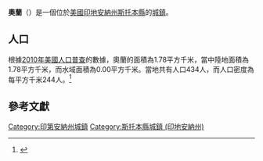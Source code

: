 {{noteTA
|G1=USState
|G2=地名
|G3=Unit
}}
{{Infobox settlement
|name            = 奧蘭
|native_name = Orland
|settlement_type          = [[鎮|城鎮]]
|image_skyline            = Steuben County Indiana Incorporated and Unincorporated areas Orland Highlighted 1857006.svg
|imagesize                = 250px
|image_map                = 
|mapsize                  = 
|subdivision_type         = [[世界政區索引|國家]]
|subdivision_type1        = [[美国州份|州份]]
|subdivision_type2        = [[印地安納州行政區劃|縣]]
|subdivision_name         = [[美国|美国]]
|subdivision_name1        = [[印地安納州|印地安納州]]
|subdivision_name2        = [[斯托本縣_(印地安納州)|斯托本縣]]
|elevation_ft             = 955
|elevation_m              = 291
|timezone                 = [[北美东部时区|CST]]
|area_total_km2           = 1.78
|area_land_km2            = 1.78
|area_water_km2           = 0.00
|area_total_sq_mi         = 
|area_land_sq_mi          = 
|area_water_sq_mi         = 
|population_as_of         = [[2010年美國人口普查|2010]]
|population_footnotes     = 
|population_total         = 434
|population_density_km2   = auto
|population_density_sq_mi = auto
|utc_offset               = -5
|coordinates              = {{coord|41|43|40|N|85|10|11|W|display=inline,title}}
| coor_pinpoint           = 
| coordinates_footnotes   = 
|timezone_DST             = EDT
|utc_offset_DST           = -4
|postal_code_type         = [[美國郵區編號|郵區編號]]
|postal_code              = 46776
|area_code                = {{link-en|电话区号260|Area code 260|260}}
|blank_name = [[地名信息系统|GNIS ID]]
|blank_info = 440669<ref name="GNIS">{{cite gnis|440669|Orland}}</ref>
}}
'''奧蘭'''（{{lang-en|Orland}}）是一個位於[[美國|美國]][[印地安納州|印地安納州]][[斯托本縣_(印地安納州)|斯托本縣]]的[[鎮|城鎮]]。

== 人口 ==
根據[[2010年美國人口普查|2010年美國人口普查]]的數據，奧蘭的面積為1.78平方千米，當中陸地面積為1.78平方千米，而水域面積為0.00平方千米。當地共有人口434人，而人口密度為每平方千米244人。<ref name="GR8">{{cite web|url=http://factfinder2.census.gov|publisher=[[美国人口调查局|美国人口调查局]]|accessdate=2011-05-14|title=American FactFinder|archive-date=2013-09-11|archive-url=https://web.archive.org/web/20130911234518/http://factfinder2.census.gov/|dead-url=no}}</ref>

== 參考文獻 ==
{{reflist}}
{{斯托本縣 (印地安納州)}}
{{Indiana-geo-stub}}
{{DEFAULTSORT:Orland, Indiana}}
[[Category:印第安納州城鎮|Category:印第安納州城鎮]]
[[Category:斯托本縣城鎮_(印地安納州)|Category:斯托本縣城鎮 (印地安納州)]]